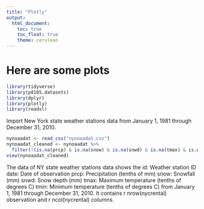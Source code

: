 ```yaml
---
title: "Plotly"
output: 
  html_document:
    toc: true
    toc_float: true
    theme: cerulean
---
```


# Here are some plots
```r
library(tidyverse)
library(p8105.datasets)
library(dplyr)
library(plotly)
library(readxl)
```

Import New York state weather stations data from January 1, 1981 through December 31, 2010.
```r
nynoaadat <- read_csv("nynoaadat.csv")
nynoaadat_cleaned <- nynoaadat %>%
  filter(!(is.na(prcp) & is.na(snow) & is.na(snwd) & is.na(tmax) & is.na(tmin)))
view(nynoaadat_cleaned)
```
The data of NY  state weather stations data shows the 
id: Weather station ID
date: Date of observation
prcp: Precipitation (tenths of mm)
snow: Snowfall (mm)
snwd: Snow depth (mm)
tmax: Maximum temperature (tenths of degrees C)
tmin: Minimum temperature (tenths of degrees C) from January 1, 1981 through December 31, 2010. It contains r nrow(nycrental) observation and r ncol(nycrental) columns.





